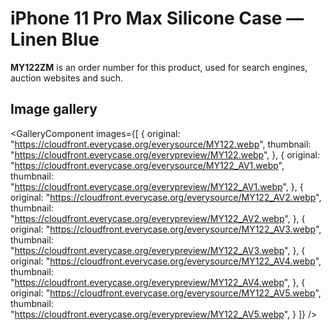 
# iPhone 11 Pro Max Silicone Case — Linen Blue

<Callout type='info' emoji='👉🏻'>**MY122ZM** is an order number for this product, used for search engines, auction websites and such.</Callout>

## Image gallery

<GalleryComponent
    images={[
      {
        original: "https://cloudfront.everycase.org/everysource/MY122.webp",
        thumbnail: "https://cloudfront.everycase.org/everypreview/MY122.webp",
      },
      {
        original: "https://cloudfront.everycase.org/everysource/MY122_AV1.webp",
        thumbnail: "https://cloudfront.everycase.org/everypreview/MY122_AV1.webp",
      },
      {
        original: "https://cloudfront.everycase.org/everysource/MY122_AV2.webp",
        thumbnail: "https://cloudfront.everycase.org/everypreview/MY122_AV2.webp",
      },
      {
        original: "https://cloudfront.everycase.org/everysource/MY122_AV3.webp",
        thumbnail: "https://cloudfront.everycase.org/everypreview/MY122_AV3.webp",
      },
      {
        original: "https://cloudfront.everycase.org/everysource/MY122_AV4.webp",
        thumbnail: "https://cloudfront.everycase.org/everypreview/MY122_AV4.webp",
      },
      {
        original: "https://cloudfront.everycase.org/everysource/MY122_AV5.webp",
        thumbnail: "https://cloudfront.everycase.org/everypreview/MY122_AV5.webp",
      }
    ]}
  />
